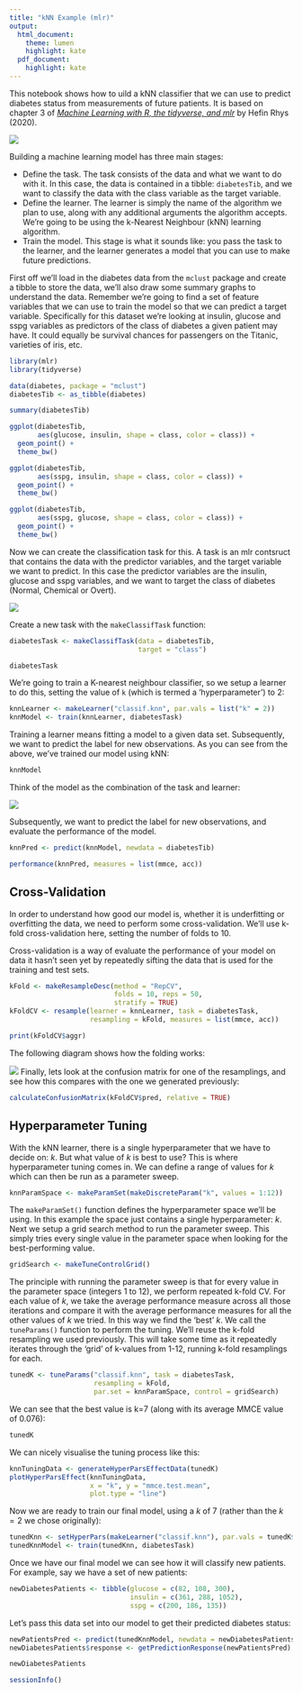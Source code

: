 ```yaml
---
title: "kNN Example (mlr)"
output:
  html_document:
    theme: lumen
    highlight: kate
  pdf_document:
    highlight: kate
---
```


This notebook shows how to uild a kNN classifier that we can use to predict diabetes status from measurements of future patients. It is based on chapter 3 of [_Machine Learning with R, the tidyverse, and mlr_](https://www.manning.com/books/machine-learning-with-r-the-tidyverse-and-mlr) by Hefin Rhys (2020). 

![](mlr-book.jpg)

Building a machine learning model has three main stages:

* Define the task. The task consists of the data and what we want to do with it. In this case, the data is contained in a tibble: `diabetesTib`, and we want to classify the data with the class variable as the target variable.
* Define the learner. The learner is simply the name of the algorithm we plan to use, along with any additional arguments the algorithm accepts. We're going to be using the k-Nearest Neighbour (kNN) learning algorithm.
* Train the model. This stage is what it sounds like: you pass the task to the learner, and the learner generates a model that you can use to make future predictions.         

First off we'll load in the diabetes data from the `mclust` package and create a tibble to store the data, we'll also draw some summary graphs to understand the data. Remember we're going to find a set of feature variables that we can use to train the model so that we can predict a target variable. Specifically for this dataset we're looking at insulin, glucose and sspg variables as predictors of the class of diabetes a given patient may have. It could equally be survival chances for passengers on the Titanic, varieties of iris, etc.

```r
library(mlr)
library(tidyverse)

data(diabetes, package = "mclust")
diabetesTib <- as_tibble(diabetes)

summary(diabetesTib)
```


```r
ggplot(diabetesTib, 
       aes(glucose, insulin, shape = class, color = class)) +
  geom_point() + 
  theme_bw()

ggplot(diabetesTib, 
       aes(sspg, insulin, shape = class, color = class)) +  
  geom_point() +  
  theme_bw()

ggplot(diabetesTib, 
       aes(sspg, glucose, shape = class, color = class)) +  
  geom_point() +
  theme_bw()
```

Now we can create the classification task for this. A task is an mlr contsruct that contains the data with the predictor variables, and the target variable we want to predict. In this case the predictor variables are the insulin, glucose and sspg variables, and we want to target the class of diabetes (Normal, Chemical or Overt).

![](task.jpg)

Create a new task with the `makeClassifTask` function:

```r
diabetesTask <- makeClassifTask(data = diabetesTib, 
                                target = "class")
```

```r
diabetesTask
```

We're going to train a K-nearest neighbour classifier, so we setup a learner to do this, setting the value of `k` (which is termed a 'hyperparameter') to 2:

```r
knnLearner <- makeLearner("classif.knn", par.vals = list("k" = 2))
knnModel <- train(knnLearner, diabetesTask)
```

Training a learner means fitting a model to a given data set. Subsequently, we want to predict the label for new observations. As you can see from the above, we've trained our model using kNN:

```r
knnModel
```

Think of the model as the combination of the task and learner:

![](model.jpg)

Subsequently, we want to predict the label for new observations, and evaluate the performance of the model. 

```r
knnPred <- predict(knnModel, newdata = diabetesTib)

performance(knnPred, measures = list(mmce, acc))
```

## Cross-Validation

In order to understand how good our model is, whether it is underfitting or overfitting the data, we need to perform some cross-validation. We'll use k-fold cross-validation here, setting the number of folds to 10.

Cross-validation is a way of evaluate the performance of your model on data it hasn’t seen yet by repeatedly sifting the data that is used for the training and test sets.

```r
kFold <- makeResampleDesc(method = "RepCV", 
                          folds = 10, reps = 50, 
                          stratify = TRUE)
kFoldCV <- resample(learner = knnLearner, task = diabetesTask, 
                    resampling = kFold, measures = list(mmce, acc))
```

```r
print(kFoldCV$aggr)
```
The following diagram shows how the folding works:

![](k-fold.jpg)
Finally, lets look at the confusion matrix for one of the resamplings, and see how this compares with the one we generated previously:

```r
calculateConfusionMatrix(kFoldCV$pred, relative = TRUE)
```

## Hyperparameter Tuning

With the kNN learner, there is a single hyperparameter that we have to decide on: _k_. But what value of _k_ is best to use? This is where hyperparameter tuning comes in. We can define a range of values for _k_ which can then be run as a parameter sweep.

```r
knnParamSpace <- makeParamSet(makeDiscreteParam("k", values = 1:12))
```

The `makeParamSet()` function defines the hyperparameter space we'll be using. In this example the space just contains a single hyperparameter: _k_. Next we setup a grid search method to run the parameter sweep. This simply tries every single value in the parameter space when looking for the best-performing value.

```r
gridSearch <- makeTuneControlGrid()
```

The principle with running the parameter sweep is that for every value in the parameter space (integers 1 to 12), we perform repeated k-fold CV. For each value of _k_, we take the average performance measure across all those iterations and compare it with the average performance measures for all the other values of _k_ we tried. In this way we find the 'best' _k_. We call the `tuneParams()` function to perform the tuning. We'll reuse the k-fold resampling we used previously. This will take some time as it repeatedly iterates through the 'grid' of k-values from 1-12, running k-fold resamplings for each.

```r
tunedK <- tuneParams("classif.knn", task = diabetesTask,
                     resampling = kFold,
                     par.set = knnParamSpace, control = gridSearch)
```

We can see that the best value is k=7 (along with its average MMCE value of 0.076):

```r
tunedK
```

We can nicely visualise the tuning process like this:

```r
knnTuningData <- generateHyperParsEffectData(tunedK)
plotHyperParsEffect(knnTuningData, 
                    x = "k", y = "mmce.test.mean",
                    plot.type = "line")
```
Now we are ready to train our final model, using a _k_ of 7 (rather than the $k=2$ we chose originally):

```r
tunedKnn <- setHyperPars(makeLearner("classif.knn"), par.vals = tunedK$x)
tunedKnnModel <- train(tunedKnn, diabetesTask)
```

Once we have our final model we can see how it will classify new patients. For example, say we have a set of new patients:

```r
newDiabetesPatients <- tibble(glucose = c(82, 108, 300),
                              insulin = c(361, 288, 1052),
                              sspg = c(200, 186, 135))
```

Let's pass this data set into our model to get their predicted diabetes status:

```r
newPatientsPred <- predict(tunedKnnModel, newdata = newDiabetesPatients)
newDiabetesPatients$response <- getPredictionResponse(newPatientsPred)

newDiabetesPatients
```

```r
sessionInfo()
```

